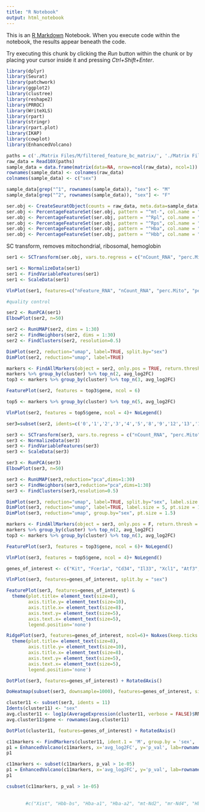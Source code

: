 ---
title: "R Notebook"
output: html_notebook
---

This is an [R Markdown](http://rmarkdown.rstudio.com) Notebook. When you execute code within the notebook, the results appear beneath the code. 

Try executing this chunk by clicking the *Run* button within the chunk or by placing your cursor inside it and pressing *Ctrl+Shift+Enter*. 

```{r}
library(dplyr)
library(Seurat)
library(patchwork)
library(ggplot2)
library(clustree)
library(reshape2)
library(PRROC)
library(WriteXLS)
library(rpart)
library(stringr)
library(rpart.plot)
library(IKAP)
library(cowplot)
library(EnhancedVolcano)
```


```{r}
paths = c('./Matrix Files/M/filtered_feature_bc_matrix/', './Matrix Files/F/filtered_feature_bc_matrix/')
raw_data = Read10X(paths)
sample_data = data.frame(matrix(data=NA, nrow=ncol(raw_data), ncol=1))
rownames(sample_data) <- colnames(raw_data)
colnames(sample_data) <- c("sex")

```

```{r}
sample_data[grep("^1", rownames(sample_data)), "sex"] <- "M"
sample_data[grep("^2", rownames(sample_data)), "sex"] <- "F"
```


```{r}
ser.obj <- CreateSeuratObject(counts = raw_data, meta.data=sample_data)
ser.obj <- PercentageFeatureSet(ser.obj, pattern = "^mt-", col.name = "perc.Mito")
ser.obj <- PercentageFeatureSet(ser.obj, pattern = "^Rpl", col.name = "perc.Rpl")
ser.obj <- PercentageFeatureSet(ser.obj, pattern = "^Rps", col.name = "perc.Rps")
ser.obj <- PercentageFeatureSet(ser.obj, pattern = "^Hba", col.name = "perc.Hba")
ser.obj <- PercentageFeatureSet(ser.obj, pattern = "^Hbb", col.name = "perc.Hbb")
```

SC transform, removes mitochondrial, ribosomal, hemoglobin

```{r}
ser1 <- SCTransform(ser.obj, vars.to.regress = c("nCount_RNA", "perc.Mito"))
```
```{r}
ser1 <- NormalizeData(ser1)
ser1 <- FindVariableFeatures(ser1)
ser1 <- ScaleData(ser1)

```



```{r}
VlnPlot(ser1, features=c("nFeature_RNA", "nCount_RNA", "perc.Mito", "perc.Rpl", "perc,Rps", "perc.Hba", "perc.Hbb"))

#quality control        
```
```{r}
ser2 <- RunPCA(ser1)
ElbowPlot(ser2, n=50)

```
```{r}
ser2 <- RunUMAP(ser2, dims = 1:30)
ser2 <- FindNeighbors(ser2, dims = 1:30)
ser2 <- FindClusters(ser2, resolution=0.5)

DimPlot(ser2, reduction="umap", label=TRUE, split.by="sex")
DimPlot(ser2, reduction="umap", label=TRUE)
```

```{r}
markers <- FindAllMarkers(object = ser2, only.pos = TRUE, return.thresh = 0.0001)
markers %>% group_by(cluster) %>% top_n(2, avg_log2FC)
top3 <- markers %>% group_by(cluster) %>% top_n(3, avg_log2FC)

FeaturePlot(ser2, features = top3$gene, ncol = 6)
```

```{r fig.height=60, fig.width=20}
top5 <- markers %>% group_by(cluster) %>% top_n(5, avg_log2FC)

VlnPlot(ser2, features = top5$gene, ncol = 4)+ NoLegend()
```

```{r}
ser3=subset(ser2, idents=c('0','1','2','3','4','5','8','9','12','13','14'))
```

```{r}
ser3 <- SCTransform(ser3, vars.to.regress = c("nCount_RNA", "perc.Mito"))
ser3 <- NormalizeData(ser3)
ser3 <- FindVariableFeatures(ser3)
ser3 <- ScaleData(ser3)

ser3 <- RunPCA(ser3)
ElbowPlot(ser3, n=50)
```

```{r}
ser3 <- RunUMAP(ser3,reduction="pca",dims=1:30)
ser3 <- FindNeighbors(ser3,reduction="pca",dims=1:30)
ser3 <- FindClusters(ser3,resolution=0.5)
```

```{r fig.height=15, fig.width=15}
DimPlot(ser3, reduction="umap", label=TRUE, split.by="sex", label.size = 5, pt.size = 1.5)
DimPlot(ser3, reduction="umap", label=TRUE, label.size = 5, pt.size = 1.5)
DimPlot(ser3, reduction="umap", group.by="sex", pt.size = 1.5)

```

```{r fig.height=15, fig.width=15}
markers <- FindAllMarkers(object = ser3, only.pos = F, return.thresh = 0.5, logfc.threshold=0.01, min.pct=0.01)
markers %>% group_by(cluster) %>% top_n(2, avg_log2FC)
top3 <- markers %>% group_by(cluster) %>% top_n(3, avg_log2FC)

FeaturePlot(ser3, features = top3$gene, ncol = 6)+ NoLegend()
```
```{r fig.height=30, fig.width=15}
VlnPlot(ser3, features = top5$gene, ncol = 4)+ NoLegend()
```
```{r}
genes_of_interest <- c("Kit", "Fcer1a", "Cd34", "Il33", "Xcl1", "Atf3", "Csf1", "Cd14", "Icos", "Il13", "Mcpt4", "Ccl4", "Ccl3", "Cd82", "Il7r", "Cd52", "Itgam", "Itgal", "Il12a", "Fas", "Ccr5", "Ly6g", "Igf1", "Mmp8", "Hdac1", "Ccl17", "Tgm2", "Cxcl12", "Pycard", "Msr1", "Cpn1", "Cybb", "Sell", "Tnfsf10", "Tnfsf9", "Cd226", "Ctsl", "Ccl2", "Ahr", "Lingo1", "Notch1", "Trpm2", "Tslp")
```


```{r fig.height=30, fig.width=15}
VlnPlot(ser3, features=genes_of_interest, split.by = "sex")
```

```{r fig.height=40, fig.width=15}
FeaturePlot(ser3, features=genes_of_interest) & 
  theme(plot.title= element_text(size=8),
        axis.title.y= element_text(size=10),
        axis.title.x= element_text(size=8),
        axis.text.y= element_text(size=5),
        axis.text.x= element_text(size=5),
        legend.position='none')
```


```{r fig.height=20, fig.width=15}
RidgePlot(ser3, features=genes_of_interest, ncol=6)+ NoAxes(keep.ticks = TRUE) & 
  theme(plot.title= element_text(size=8),
        axis.title.y= element_text(size=10),
        axis.title.x= element_text(size=8),
        axis.text.y= element_text(size=5),
        axis.text.x= element_text(size=5),
        legend.position='none')
```

```{r fig.height=8, fig.width=15}
DotPlot(ser3, features=genes_of_interest) + RotatedAxis()
```

```{r fig.height=8, fig.width=15}
DoHeatmap(subset(ser3, downsample=1000), features=genes_of_interest, size=5)
```


```{r}
cluster11 <- subset(ser3, idents = 11)
Idents(cluster11) <- "sex"
avg.cluster11 <- log1p(AverageExpression(cluster11, verbose = FALSE)$RNA)
avg.cluster11$gene <- rownames(avg.cluster11)
```

```{r fig.height=5, fig.width=15}
DotPlot(cluster11, features=genes_of_interest) + RotatedAxis()
```




```{r fig.height=10, fig.width=10}
c11markers <- FindMarkers(cluster11, ident.1 = 'M', group.by = 'sex',  return.thresh = 0.5, logfc.threshold=0.01, min.pct=0.01)
p1 = EnhancedVolcano(c11markers, x='avg_log2FC', y='p_val', lab=rownames(c11markers), pCutoff = 0.05, FCcutoff = 0.5)
p1
```



```{r fig.height=10, fig.width=10}
c11markers <- subset(c11markers, p_val > 1e-05) 
p1 = EnhancedVolcano(c11markers, x='avg_log2FC', y='p_val', lab=rownames(c11markers), pCutoff = 0.05, FCcutoff = 0.5)
p1
```





```{r}
csubset(c11markers, p_val > 1e-05)
       
       
       #c("Xist", "Hbb-bs", "Hba-a1", "Hba-a2", "mt-Nd2", "mr-Nd4", "Hbb-bt"))
```


























